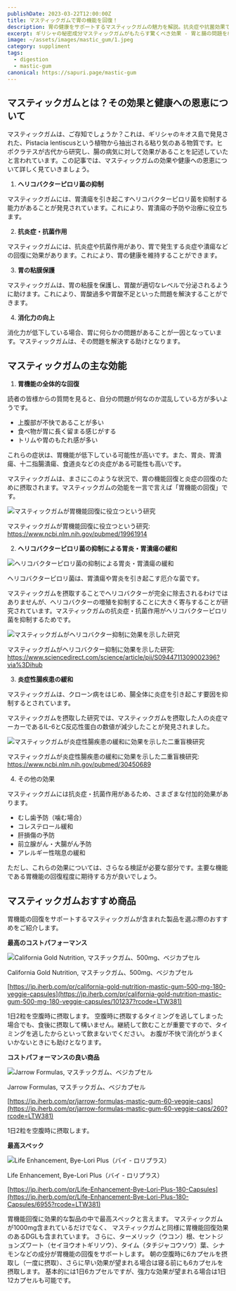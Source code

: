 ```yaml
---
publishDate: 2023-03-22T12:00:00Z
title: マスティックガムで胃の機能を回復！
description: 胃の健康をサポートするマスティックガムの魅力を解説。抗炎症や抗菌効果で胃機能回復やヘリコバクターピロリ抑制に役立つ秘密成分を紹介します。
excerpt: ギリシャの秘密成分マスティックガムがもたらす驚くべき効果 - 胃と腸の問題を根本から解決！
image: ~/assets/images/mastic_gum/1.jpeg
category: suppliment
tags:
  - digestion
  - mastic-gum
canonical: https://sapuri.page/mastic-gum
---
```




## マスティックガムとは？その効果と健康への恩恵について

マスティックガムは、ご存知でしょうか？これは、ギリシャのキオス島で発見された、Pistacia lentiscusという植物から抽出される粘り気のある物質です。ヒポクラテスが古代から研究し、腸の病気に対して効果があることを記述していたと言われています。この記事では、マスティックガムの効果や健康への恩恵について詳しく見ていきましょう。

1. **ヘリコバクターピロリ菌の抑制**

マスティックガムには、胃潰瘍を引き起こすヘリコバクターピロリ菌を抑制する能力があることが発見されています。これにより、胃潰瘍の予防や治療に役立ちます。

2. **抗炎症・抗菌作用**

マスティックガムには、抗炎症や抗菌作用があり、胃で発生する炎症や潰瘍などの回復に効果があります。これにより、胃の健康を維持することができます。

3. **胃の粘膜保護**

マスティックガムは、胃の粘膜を保護し、胃酸が適切なレベルで分泌されるように助けます。これにより、胃酸過多や胃酸不足といった問題を解決することができます。

4. **消化力の向上**

消化力が低下している場合、胃に何らかの問題があることが一因となっています。マスティックガムは、その問題を解決する助けとなります。


## マスティックガムの主な効能

1. **胃機能の全体的な回復**

読者の皆様からの質問を見ると、自分の問題が何なのか混乱している方が多いようです。

- 上腹部が不快であることが多い
- 食べ物が胃に長く留まる感じがする
- トリムや胃のもたれ感が多い

これらの症状は、胃機能が低下している可能性が高いです。また、胃炎、胃潰瘍、十二指腸潰瘍、食道炎などの炎症がある可能性も高いです。

マスティックガムは、まさにこのような状況で、胃の機能回復と炎症の回復のために摂取されます。マスティックガムの効能を一言で言えば「胃機能の回復」です。


<Image src={image2} quality="high" alt="マスティックガムが胃機能回復に役立つという研究" />

マスティックガムが胃機能回復に役立つという研究:
https://www.ncbi.nlm.nih.gov/pubmed/19961914

2. **ヘリコバクターピロリ菌の抑制による胃炎・胃潰瘍の緩和**

<Image src={image3} quality="high" alt="ヘリコバクターピロリ菌の抑制による胃炎・胃潰瘍の緩和" />

ヘリコバクターピロリ菌は、胃潰瘍や胃炎を引き起こす厄介な菌です。

マスティックガムを摂取することでヘリコバクターが完全に除去されるわけではありませんが、ヘリコバクターの増殖を抑制することに大きく寄与することが研究されています。マスティックガムの抗炎症・抗菌作用がヘリコバクターピロリ菌を抑制するためです。

<Image src={image4} quality="high" alt="マスティックガムがヘリコバクター抑制に効果を示した研究" />

マスティックガムがヘリコバクター抑制に効果を示した研究:
https://www.sciencedirect.com/science/article/pii/S0944711309002396?via%3Dihub

3. **炎症性腸疾患の緩和**

マスティックガムは、クローン病をはじめ、腸全体に炎症を引き起こす要因を抑制するとされています。

マスティックガムを摂取した研究では、マスティックガムを摂取した人の炎症マーカーであるIL-6とC反応性蛋白の数値が減少したことが発見されました。

<Image src={image5} quality="high" alt="マスティックガムが炎症性腸疾患の緩和に効果を示した二重盲検研究" />

マスティックガムが炎症性腸疾患の緩和に効果を示した二重盲検研究:
https://www.ncbi.nlm.nih.gov/pubmed/30450689

4. その他の効果

マスティックガムには抗炎症・抗菌作用があるため、さまざまな付加的効果があります。

- むし歯予防（噛む場合）
- コレステロール緩和
- 肝損傷の予防
- 前立腺がん・大腸がん予防
- アレルギー性喘息の緩和

ただし、これらの効果については、さらなる検証が必要な部分です。主要な機能である胃機能の回復程度に期待する方が良いでしょう。


## マスティックガムおすすめ商品

胃機能の回復をサポートするマスティックガムが含まれた製品を選ぶ際のおすすめをご紹介します。

**最高のコストパフォーマンス**

<Image src={image6} quality="high" height={600} alt="California Gold Nutrition, マスチックガム、500mg、ベジカプセル" />

California Gold Nutrition, マスチックガム、500mg、ベジカプセル

[https://jp.iherb.com/pr/california-gold-nutrition-mastic-gum-500-mg-180-veggie-capsules](https://jp.iherb.com/pr/california-gold-nutrition-mastic-gum-500-mg-180-veggie-capsules/101237?rcode=LTW381)

1日2粒を空腹時に摂取します。
空腹時に摂取するタイミングを逃してしまった場合でも、食後に摂取して構いません。継続して飲むことが重要ですので、タイミングを逃したからといって飲まないでください。
お腹が不快で消化がうまくいかないときにも助けとなります。

**コストパフォーマンスの良い商品**

<Image src={image7} quality="high" height={600} alt="Jarrow Formulas, マスチックガム、ベジカプセル" />

Jarrow Formulas, マスチックガム、ベジカプセル

[https://jp.iherb.com/pr/jarrow-formulas-mastic-gum-60-veggie-caps](https://jp.iherb.com/pr/jarrow-formulas-mastic-gum-60-veggie-caps/260?rcode=LTW381)

1日2粒を空腹時に摂取します。

**最高スペック**

<Image src={image8} quality="high" height={600} alt="Life Enhancement, Bye-Lori Plus（バイ - ロリプラス）" />

Life Enhancement, Bye-Lori Plus（バイ - ロリプラス）

[https://jp.iherb.com/pr/Life-Enhancement-Bye-Lori-Plus-180-Capsules](https://jp.iherb.com/pr/Life-Enhancement-Bye-Lori-Plus-180-Capsules/6955?rcode=LTW381)

胃機能回復に効果的な製品の中で最高スペックと言えます。
マスティックガムが1000mg含まれているだけでなく、
マスティックガムと同様に胃機能回復効果のあるDGLも含まれています。
さらに、ターメリック（ウコン）根、セントジョンズワート（セイヨウオトギリソウ）、タイム（タチジャコウソウ）葉、シナモンなどの成分が胃機能の回復をサポートします。
朝の空腹時に6カプセルを摂取し（一度に摂取）、さらに早い効果が望まれる場合は寝る前にも6カプセルを摂取します。
基本的には1日6カプセルですが、強力な効果が望まれる場合は1日12カプセルも可能です。









